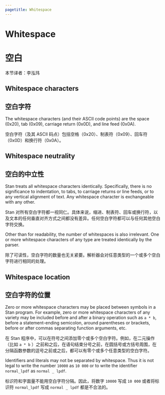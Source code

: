 ```yaml
---
pagetitle: Whitespace 
---
```


# Whitespace 

# 空白

本节译者：李泓玮

## Whitespace characters 

## 空白字符

The whitespace characters (and their ASCII code points) are the space
(0x20), tab (0x09), carriage return (0x0D), and line feed (0x0A).

空白字符（及其 ASCII 码点）包括空格（0x20）、制表符（0x09）、回车符（0x0D）和换行符（0x0A）。

## Whitespace neutrality 

## 空白的中立性

Stan treats all whitespace characters identically.  Specifically,
there is no significance to indentation, to tabs, to carriage returns
or line feeds, or to any vertical alignment of text.  Any whitespace
character is exchangeable with any other.  

Stan 对所有空白字符都一视同仁。具体来说，缩进、制表符、回车或换行符，以及文本的任何垂直对齐方式之间都没有差异。任何空白字符都可以与任何其他空白字符交换。

Other than for readability, the number of whitespaces is also
irrelevant.  One or more whitespace characters of any type are
treated identically by the parser.

除了可读性，空白字符的数量也无关紧要。解析器会对任意类型的一个或多个空白字符进行相同的处理。

## Whitespace location 

## 空白字符的位置

Zero or more whitespace characters may be placed between symbols in a
Stan program.  For example, zero or more whitespace characters of any
variety may be included before and after a binary operation such as
`a * b`, before a statement-ending semicolon, around parentheses
or brackets, before or after commas separating function arguments,
etc.

在 Stan 程序中，可以在符号之间添加零个或多个空白字符。例如，在二元操作（比如 `a * b` ）之前和之后，在语句结束分号之前，在圆括号或方括号周围，在分隔函数参数的逗号之前或之后，都可以有零个或多个任意类型的空白字符。

Identifiers and literals may not be separated by whitespace.  Thus it
is not legal to write the number `10000` as `10 000` or to
write the identifier `normal_lpdf` as `normal _ lpdf`.

标识符和字面量不能用空白字符分隔。因此，将数字 `10000` 写成 `10 000` 或者将标识符 `normal_lpdf` 写成 `normal _ lpdf` 都是不合法的。
